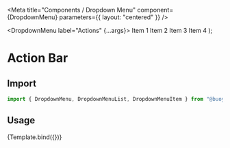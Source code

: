 
<Meta
  title="Components / Dropdown Menu"
  component={DropdownMenu}
  parameters={{ layout: "centered" }}
/>

  <DropdownMenu label="Actions" {...args}>
    <DropdownMenuList>
      <DropdownMenuItem>Item 1</DropdownMenuItem>
      <DropdownMenuItem>Item 2</DropdownMenuItem>
      <DropdownMenuItem>Item 3</DropdownMenuItem>
      <DropdownMenuItem>Item 4</DropdownMenuItem>
    </DropdownMenuList>
  </DropdownMenu>
);

# Action Bar

## Import

```javascript
import { DropdownMenu, DropdownMenuList, DropdownMenuItem } from "@buoysoftware/anchor-ui";
```

## Usage

<Canvas>
  <Story name="Dropdown Menu">{Template.bind({})}</Story>
</Canvas>
